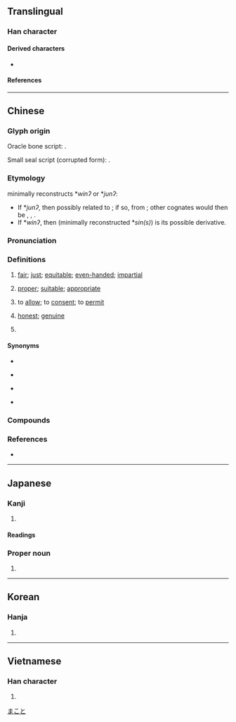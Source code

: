 {{character info}}
==Translingual==

===Han character===
{{Han char|rn=10|rad=儿|as=02|sn=4|four=23210|canj=IHU|ids=⿱厶儿}}

====Derived characters====
*{{l|mul|[[阭]], [[抁]], [[吮]], [[狁]], [[沇]], [[玧]], [[鈗]], [[馻]], [[兖]]}}

====References====
{{Han ref|kx=0123.030|dkj=01338|dj=0258.010|hdz=10265.030|uh=5141}}

----

==Chinese==
{{zh-forms}}

===Glyph origin===
{{Han etym}}
Oracle bone script: {{liushu|p}}.

Small seal script (corrupted form): {{Han compound|以|alt1=㠯|儿|c1=p|c2=s|ls=psc}}.

===Etymology===
{{zh-ref|Schuessler (2007)}} minimally reconstructs *''winʔ'' or *''junʔ'':
* If *''junʔ'', then possibly related to {{cog|my|ယုံ||to believe}}; if so, from {{inh|zh|sit-pro|*yum||to believe}}; other cognates would then be {{cog|csh|yón-é}}, {{cog|mrh|zó}}, {{cog|lhu|ʑo³¹}}.
* If *''winʔ'', then {{och-l|信}} (minimally reconstructed *''sin(s)'') is its possible derivative.

===Pronunciation===
{{zh-pron
|m=yǔn,rǔn,2na=Beijing dialect,2nb=colloquial
|m-s=yun3/yong3
|c=wan5
|c-t=vun4
|g=yn3
|h=pfs=yún;gd=ngiun1
|j=yng1
|mb=ě̤ng
|md=ṳ̄ng
|mn=xm,qz,jj,tp:ún/kh,zz:ín
|mn-t=rung2
|w=2yn
|x=yn3
|mc=y
|oc=y
|cat=v,a,pn
}}

===Definitions===
{{zh-hanzi}}

# {{zh-o}} [[fair]]; [[just]]; [[equitable]]; [[even-handed]]; [[impartial]]
# {{zh-o}} [[proper]]; [[suitable]]; [[appropriate]]
# {{zh-o}} to [[allow]]; to [[consent]]; to [[permit]]
# {{zh-o}} [[honest]]; [[genuine]]
# {{surname|zh}}

====Synonyms====
* {{s|fair}}
{{zh-syn-saurus|公正}}
* {{s|proper}}
{{zh-syn-saurus|合適}}
* {{s|to allow}}
{{zh-syn-saurus|允許}}
* {{s|honest}}
{{zh-syn-saurus|誠懇}}

===Compounds===
{{zh-der|不允|中允|依允|俞允|俯允|允准|允執其中|允執厥中|允婚|允從|允承|允文允武|允洽|允當|允許|允諾|公允|平允|慨允|慨然允諾|慨然應允|應允|明允|滿口應允|祝允明|答允|葷允|面允}}

===References===
* {{R:yue:Hanzi}}

----

==Japanese==

===Kanji===
{{ja-kanji|grade=|rs=儿02}}

# {{rfdef|ja|sort=儿02}}

====Readings====
{{ja-readings
|on=いん
|kun=まこと-, ゆる-す, じょう-
|nanori=なり, や
}}

===Proper noun===
{{ja-pos|proper|まこと}}

# {{given name|ja|male}}

[[Category:Japanese male given names|まこと]]

----

==Korean==

===Hanja===
{{ko-hanja|윤}}

# {{rfdef|ko|sort=儿02}}

----

==Vietnamese==

===Han character===
{{vi-readings|reading=[[doãn]], [[duẫn]]|rs=儿02}}

# {{rfdef|vi|sort=儿02}}